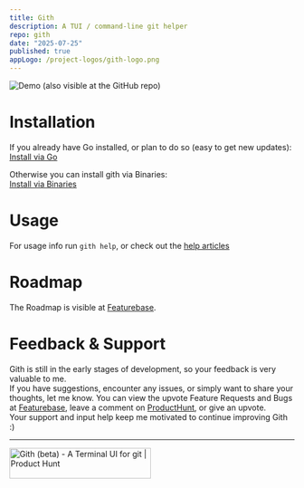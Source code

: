 ```yaml
---
title: Gith
description: A TUI / command-line git helper
repo: gith
date: "2025-07-25"
published: true
appLogo: /project-logos/gith-logo.png
---
```



<img src="/project-images/gith-preview.gif" alt="Demo (also visible at the GitHub repo)" className='w-full md:w-2/3 rounded-3xl border-2 border-mantle' />


# Installation

If you already have Go installed, or plan to do so (easy to get new updates):  
[Install via Go](https://gith.featurebase.app/help/articles/6375101-installation-via-go)

Otherwise you can install gith via Binaries:  
[Install via Binaries](https://gith.featurebase.app/help/articles/2452108-installation-via-binaries)

# Usage

For usage info run `gith help`, or check out the [help articles](https://gith.featurebase.app/help)

# Roadmap

The Roadmap is visible at [Featurebase](https://gith.featurebase.app/roadmap).

# Feedback & Support

Gith is still in the early stages of development, so your feedback is very valuable to me.  
If you have suggestions, encounter any issues, or simply want to share your thoughts, 
let me know.
You can view the upvote Feature Requests and Bugs at [Featurebase](https://gith.featurebase.app/), 
leave a comment on [ProductHunt](https://www.producthunt.com/products/gith), 
or give an upvote.  
Your support and input help keep me motivated to continue improving Gith :)

---

<a href="https://www.producthunt.com/products/gith?embed=true&utm_source=badge-featured&utm_medium=badge&utm_source=badge-gith&#0045;beta" target="_blank">
    <img src="https://api.producthunt.com/widgets/embed-image/v1/featured.svg?post_id=1004160&theme=neutral&t=1755083014406" alt="Gith&#0032;&#0040;beta&#0041; - A&#0032;Terminal&#0032;UI&#0032;for&#0032;git | Product Hunt" style={{width: "250px", height: "54px"}} width="250" height="54" />
</a>